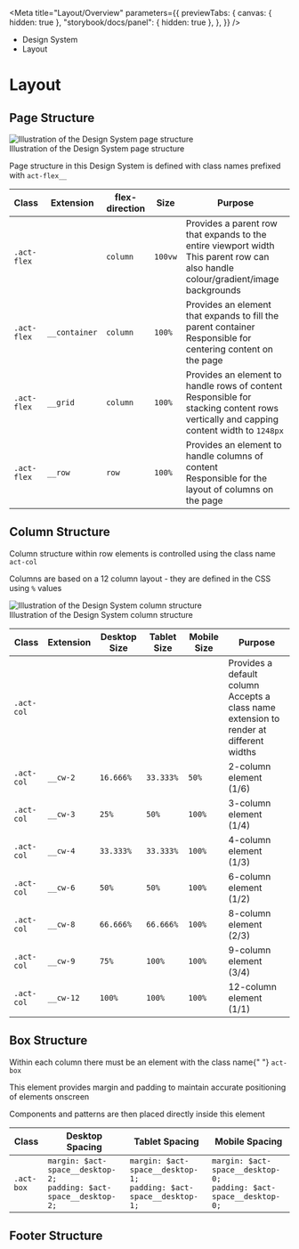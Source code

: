 
<Meta
	title="Layout/Overview"
	parameters={{
		previewTabs: {
			canvas: { hidden: true },
			"storybook/docs/panel": { hidden: true },
		},
	}}
/>

<div className="act-docs-container">
	<Masthead />
	<div className="act-flex act-flex-light-purple">
		<div className="act-flex__container act-flex__container-padding-trim">
			<div className="act-flex__grid">
				<div className="act-flex__row">
					<div className="act-col__cw-12">
						<div className="act-box">
							<div className="act-breadcrumbs">
								<ul className="act-breadcrumbs__container">
									<li className="act-breadcrumbs__crumb act-h6">
										<LinkTo
											className="act-breadcrumbs__crumb__link"
											kind="system-introduction--page"
										>
											Design System <i className="fa-solid fa-angle-right"></i>
										</LinkTo>
									</li>
									<li className="act-breadcrumbs__crumb act-h6">
										<LinkTo
											className="act-breadcrumbs__crumb__link"
											kind="layout-overview--page"
										>
											Layout <i className="fa-solid fa-angle-right"></i>
										</LinkTo>
									</li>
								</ul>
							</div>
							<h1>Layout</h1>
						</div>
					</div>
				</div>
			</div>
		</div>
	</div>
	<div className="act-flex">
		<div className="act-flex__container">
			<div className="act-flex__grid">
				<div className="act-flex__row">
					<div className="act-col__cw-12">
						<div className="act-box">
							<h2>Page Structure</h2>
							<div className="act-img">
								<img
									src="/images/3-layout-page-rows-1.png"
									alt="Illustration of the Design System page structure"
								/>
								<div className="act-img__description act-p-small">
									<i class="fa-solid fa-circle-info"></i> Illustration of the Design
									System page structure
								</div>
							</div>
							<p>
								Page structure in this Design System is defined with class names
								prefixed with <code>act-flex__</code>
							</p>
							<div className="act-table-container">
								<table>
									<thead>
										<tr>
											<th>Class</th>
											<th>Extension</th>
											<th>flex-direction</th>
											<th>Size</th>
											<th>Purpose</th>
										</tr>
									</thead>
									<tbody>
										<tr>
											<td>
												<code>.act-flex</code>
											</td>
											<td>&nbsp;</td>
											<td>
												<code>column</code>
											</td>
											<td>
												<code>100vw</code>
											</td>
											<td>
												Provides a parent row that expands to the entire
												viewport width
												<br />
												This parent row can also handle colour/gradient/image
												backgrounds
											</td>
										</tr>
										<tr>
											<td>
												<code>.act-flex</code>
											</td>
											<td>
												<code>__container</code>
											</td>
											<td>
												<code>column</code>
											</td>
											<td>
												<code>100%</code>
											</td>
											<td>
												Provides an element that expands to fill the parent
												container
												<br />
												Responsible for centering content on the page
											</td>
										</tr>
										<tr>
											<td>
												<code>.act-flex</code>
											</td>
											<td>
												<code>__grid</code>
											</td>
											<td>
												<code>column</code>
											</td>
											<td>
												<code>100%</code>
											</td>
											<td>
												Provides an element to handle rows of content
												<br />
												Responsible for stacking content rows vertically and
												capping content width to <code>1248px</code>
											</td>
										</tr>
										<tr>
											<td>
												<code>.act-flex</code>
											</td>
											<td>
												<code>__row</code>
											</td>
											<td>
												<code>row</code>
											</td>
											<td>
												<code>100%</code>
											</td>
											<td>
												Provides an element to handle columns of content
												<br />
												Responsible for the layout of columns on the page
											</td>
										</tr>
									</tbody>
								</table>
							</div>
						</div>
					</div>
				</div>
				<div className="act-flex__row">
					<div className="act-col__cw-12">
						<div className="act-box">
							<h2>Column Structure</h2>
							<p>
								Column structure within row elements is controlled using the
								class name <code>act-col</code>
							</p>
							<p>
								Columns are based on a 12 column layout - they are defined in
								the CSS using <code>%</code> values
							</p>
							<div className="act-img">
								<img
									src="/images/3-layout-page-columns-1.png"
									alt="Illustration of the Design System column structure"
								/>
								<div className="act-img__description act-p-small">
									<i class="fa-solid fa-circle-info"></i> Illustration of the Design
									System column structure
								</div>
							</div>
							<div className="act-table-container">
								<table>
									<thead>
										<tr>
											<th>Class</th>
											<th>Extension</th>
											<th>Desktop Size</th>
											<th>Tablet Size</th>
											<th>Mobile Size</th>
											<th>Purpose</th>
										</tr>
									</thead>
									<tbody>
										<tr>
											<td>
												<code>.act-col</code>
											</td>
											<td>&nbsp;</td>
											<td>&nbsp;</td>
											<td>&nbsp;</td>
											<td>&nbsp;</td>
											<td>
												Provides a default column
												<br />
												Accepts a class name extension to render at different
												widths
											</td>
										</tr>
										<tr>
											<td>
												<code>.act-col</code>
											</td>
											<td>
												<code>__cw-2</code>
											</td>
											<td>
												<code>16.666%</code>
											</td>
											<td>
												<code>33.333%</code>
											</td>
											<td>
												<code>50%</code>
											</td>
											<td>2-column element (1/6)</td>
										</tr>
										<tr>
											<td>
												<code>.act-col</code>
											</td>
											<td>
												<code>__cw-3</code>
											</td>
											<td>
												<code>25%</code>
											</td>
											<td>
												<code>50%</code>
											</td>
											<td>
												<code>100%</code>
											</td>
											<td>3-column element (1/4)</td>
										</tr>
										<tr>
											<td>
												<code>.act-col</code>
											</td>
											<td>
												<code>__cw-4</code>
											</td>
											<td>
												<code>33.333%</code>
											</td>
											<td>
												<code>33.333%</code>
											</td>
											<td>
												<code>100%</code>
											</td>
											<td>4-column element (1/3)</td>
										</tr>
										<tr>
											<td>
												<code>.act-col</code>
											</td>
											<td>
												<code>__cw-6</code>
											</td>
											<td>
												<code>50%</code>
											</td>
											<td>
												<code>50%</code>
											</td>
											<td>
												<code>100%</code>
											</td>
											<td>6-column element (1/2)</td>
										</tr>
										<tr>
											<td>
												<code>.act-col</code>
											</td>
											<td>
												<code>__cw-8</code>
											</td>
											<td>
												<code>66.666%</code>
											</td>
											<td>
												<code>66.666%</code>
											</td>
											<td>
												<code>100%</code>
											</td>
											<td>8-column element (2/3)</td>
										</tr>
										<tr>
											<td>
												<code>.act-col</code>
											</td>
											<td>
												<code>__cw-9</code>
											</td>
											<td>
												<code>75%</code>
											</td>
											<td>
												<code>100%</code>
											</td>
											<td>
												<code>100%</code>
											</td>
											<td>9-column element (3/4)</td>
										</tr>
										<tr>
											<td>
												<code>.act-col</code>
											</td>
											<td>
												<code>__cw-12</code>
											</td>
											<td>
												<code>100%</code>
											</td>
											<td>
												<code>100%</code>
											</td>
											<td>
												<code>100%</code>
											</td>
											<td>12-column element (1/1)</td>
										</tr>
									</tbody>
								</table>
							</div>
						</div>
					</div>
				</div>
				<div className="act-flex__row">
					<div className="act-col__cw-12">
						<div className="act-box">
							<h2>Box Structure</h2>
							<p>
								Within each column there must be an element with the class name{" "}
								<code>act-box</code>
							</p>
							<p>
								This element provides margin and padding to maintain accurate
								positioning of elements onscreen
							</p>
							<p>
								Components and patterns are then placed directly inside this
								element
							</p>
							<div className="act-table-container">
								<table>
									<thead>
										<tr>
											<th>Class</th>
											<th>Desktop Spacing</th>
											<th>Tablet Spacing</th>
											<th>Mobile Spacing</th>
										</tr>
									</thead>
									<tbody>
										<tr>
											<td>
												<code>.act-box</code>
											</td>
											<td>
												<code>margin: $act-space__desktop-2;</code>
												<br />
												<code>padding: $act-space__desktop-2;</code>
											</td>
											<td>
												<code>margin: $act-space__desktop-1;</code>
												<br />
												<code>padding: $act-space__desktop-1;</code>
											</td>
											<td>
												<code>margin: $act-space__desktop-0;</code>
												<br />
												<code>padding: $act-space__desktop-0;</code>
											</td>
										</tr>
									</tbody>
								</table>
							</div>
						</div>
					</div>
				</div>
				<div className="act-flex__row">
					<div className="act-col__cw-12">
						<div className="act-box">
							<h2>Footer Structure</h2>
						</div>
					</div>
				</div>
			</div>
		</div>
	</div>
	<AoC />
	<Footer />
</div>
